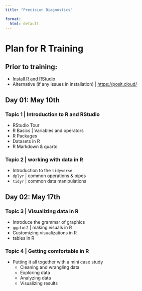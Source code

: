 ```yaml
---
title: "Precision Diagnostics"

format: 
  html: default
---
```


# Plan for R Training

## Prior to training:

- [Install R and RStudio](https://posit.co/download/rstudio-desktop/)
- Alternative (if any issues in installation) | [https://posit.cloud/](https://posit.cloud/
)  

## Day 01: May 10th

### Topic 1 | Introduction to R and RStudio

- RStudio Tour
- R Basics | Variables and operators
- R Packages
- Datasets in R
- R Markdown & quarto

### Topic 2 | working with data in R

- Introduction to the `tidyverse`
- `dplyr` | common operations & pipes
- `tidyr` | common data manipulations

## Day 02: May 17th

### Topic 3 | Visualizing data in R
- Introduce the grammar of graphics
- `ggplot2` | making visuals in R
- Customizing visualizations in R
- tables in R

### Topic 4 | Getting comfortable in R

- Putting it all together with a mini case study
  - Cleaning and wrangling data
  - Exploring data
  - Analyzing data
  - Visualizing results
